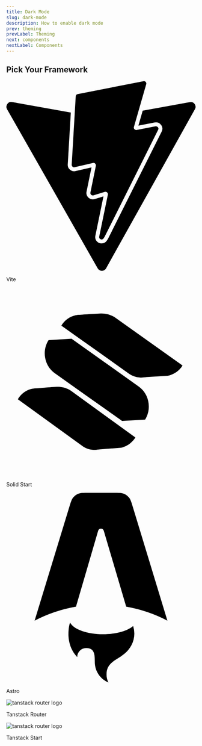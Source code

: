 ```yaml
---
title: Dark Mode
slug: dark-mode
description: How to enable dark mode
prev: theming
prevLabel: Theming
next: components
nextLabel: Components
---
```



## Pick Your Framework

<div class="mt-8 grid gap-4 sm:grid-cols-2 sm:gap-6">
  <LinkedCard href="/docs/dark-mode/vite">
    <svg role="img" viewBox="0 0 24 24" xmlns="http://www.w3.org/2000/svg">
      <title>Vite</title>
      <path d="m8.286 10.578.512-8.657a.306.306 0 0 1 .247-.282L17.377.006a.306.306 0 0 1 .353.385l-1.558 5.403a.306.306 0 0 0 .352.385l2.388-.46a.306.306 0 0 1 .332.438l-6.79 13.55-.123.19a.294.294 0 0 1-.252.14c-.177 0-.35-.152-.305-.369l1.095-5.301a.306.306 0 0 0-.388-.355l-1.433.435a.306.306 0 0 1-.389-.354l.69-3.375a.306.306 0 0 0-.37-.36l-2.32.536a.306.306 0 0 1-.374-.316zm14.976-7.926L17.284 3.74l-.544 1.887 2.077-.4a.8.8 0 0 1 .84.369.8.8 0 0 1 .034.783L12.9 19.93l-.013.025-.015.023-.122.19a.801.801 0 0 1-.672.37.826.826 0 0 1-.634-.302.8.8 0 0 1-.16-.67l1.029-4.981-1.12.34a.81.81 0 0 1-.86-.262.802.802 0 0 1-.165-.67l.63-3.08-2.027.468a.808.808 0 0 1-.768-.233.81.81 0 0 1-.217-.6l.389-6.57-7.44-1.33a.612.612 0 0 0-.64.906L11.58 23.691a.612.612 0 0 0 1.066-.004l11.26-20.135a.612.612 0 0 0-.644-.9z" />
    </svg>
    <p>Vite</p>
  </LinkedCard>
  <LinkedCard href="/docs/dark-mode/solid-start">
    <svg
      data-hk="00000010210"
      width="500"
      height="500"
      viewBox="0 0 500 500"
      xmlns="http://www.w3.org/2000/svg"
      role="img"
    >
      <path d="M233.205 430.856L304.742 425.279C304.742 425.279 329.208 421.295 343.569 397.659L293.041 385.443L233.205 430.856Z" />
      <path d="M134.278 263.278C113.003 264.341 73.6443 268.059 73.6443 268.059L245.173 392.614L284.265 402.44L343.569 397.925L170.977 273.105C170.977 273.105 157.148 263.278 137.203 263.278C136.139 263.278 135.342 263.278 134.278 263.278Z" />
      <path d="M355.536 238.58L429.2 234.065C429.2 234.065 454.464 230.348 468.825 206.977L416.435 193.964L355.536 238.58Z" />
      <path d="M251.289 68.6128C229.217 69.4095 188.795 72.5964 188.795 72.5964L367.503 200.072L407.926 210.429L469.09 206.712L289.318 78.9702C289.318 78.9702 274.426 68.6128 253.417 68.6128C252.885 68.6128 252.087 68.6128 251.289 68.6128Z" />
      <path d="M31.0946 295.679C30.8287 295.945 30.8287 296.21 30.8287 296.475L77.8993 330.469L202.623 420.764C228.95 439.62 264.586 431.653 282.67 402.44L187.465 333.921L110.077 277.62C100.504 270.715 89.8663 267.528 79.2289 267.528C60.6134 267.528 42.2639 277.354 31.0946 295.679Z" />
      <path d="M147.043 99.9505C147.043 100.216 146.776 100.482 146.511 100.747L195.442 135.538L244.374 170.062L325.751 227.957C353.142 247.345 389.841 239.642 407.925 210.695L358.461 175.374L308.997 140.318L228.153 82.6881C218.047 75.5177 206.611 72.0652 195.442 72.0652C176.561 72.3308 158.212 81.8915 147.043 99.9505Z" />
      <path d="M112.471 139.255L175.497 208.305C178.423 212.289 181.614 216.006 185.337 219.193L308.199 354.105L369.364 350.387C387.448 321.439 380.002 282.135 352.611 262.748L271.234 204.852L222.568 170.328L173.636 135.538L112.471 139.255Z" />
      <path d="M111.939 140.052C94.1213 168.734 101.567 207.509 128.427 226.629L209.005 283.994L258.735 319.049L308.199 354.105C326.283 325.158 318.836 285.852 291.445 266.465L112.471 139.255C112.471 139.521 112.204 139.787 111.939 140.052Z" />
    </svg>
    <p>Solid Start</p>
  </LinkedCard>
  <LinkedCard href="/docs/dark-mode/astro">
    <svg role="img" viewBox="0 0 24 24" xmlns="http://www.w3.org/2000/svg">
      <title>Astro</title>
      <path d="M16.074 16.86c-.72.616-2.157 1.035-3.812 1.035-2.032 0-3.735-.632-4.187-1.483-.161.488-.198 1.046-.198 1.402 0 0-.106 1.75 1.111 2.968 0-.632.513-1.145 1.145-1.145 1.083 0 1.082.945 1.081 1.712v.069c0 1.164.711 2.161 1.723 2.582a2.347 2.347 0 0 1-.236-1.029c0-1.11.652-1.523 1.41-2.003.602-.383 1.272-.807 1.733-1.66a3.129 3.129 0 0 0 .378-1.494 3.14 3.14 0 0 0-.148-.954zM15.551.6c.196.244.296.572.496 1.229l4.368 14.347a18.18 18.18 0 0 0-5.222-1.768L12.35 4.8a.37.37 0 0 0-.71.002l-2.81 9.603a18.175 18.175 0 0 0-5.245 1.771L7.974 1.827c.2-.656.3-.984.497-1.227a1.613 1.613 0 0 1 .654-.484C9.415 0 9.757 0 10.443 0h3.135c.686 0 1.03 0 1.32.117A1.614 1.614 0 0 1 15.55.6z" />
    </svg>
    <p>Astro</p>
  </LinkedCard>
  <LinkedCard href="/docs/dark-mode/tanstack-router">
    <Image src={tanstackLogo} alt="tanstack router logo" class="size-10" />
    <p>Tanstack Router</p>
  </LinkedCard>
  <LinkedCard href="/docs/dark-mode/tanstack-start">
    <Image src={tanstackLogo} alt="tanstack router logo" class="size-10" />
    <p>Tanstack Start</p>
  </LinkedCard>
</div>
